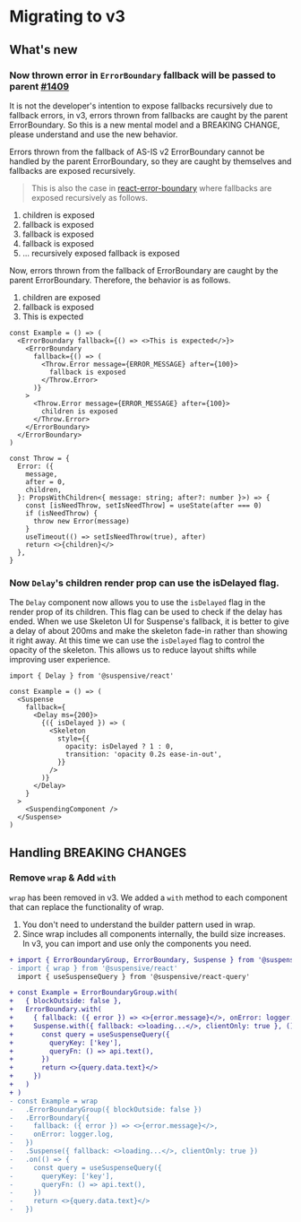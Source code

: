 
# Migrating to v3

## What's new

### Now thrown error in `ErrorBoundary` fallback will be passed to parent [#1409](https://github.com/toss/suspensive/pull/1409)

It is not the developer's intention to expose fallbacks recursively due to fallback errors, in v3, errors thrown from fallbacks are caught by the parent ErrorBoundary.
So this is a new mental model and a BREAKING CHANGE, please understand and use the new behavior.

<Callout>

Errors thrown from the fallback of AS-IS v2 ErrorBoundary cannot be handled by the parent ErrorBoundary, so they are caught by themselves and fallbacks are exposed recursively.

> This is also the case in [react-error-boundary](https://github.com/bvaughn/react-error-boundary) where fallbacks are exposed recursively as follows.

1. children is exposed
2. fallback is exposed
3. fallback is exposed
4. fallback is exposed
5. ... recursively exposed fallback is exposed

</Callout>

Now, errors thrown from the fallback of ErrorBoundary are caught by the parent ErrorBoundary. Therefore, the behavior is as follows.

1. children are exposed
2. fallback is exposed
3. This is expected

```tsx /This is expected/ /fallback is exposed/ /children is exposed/
const Example = () => (
  <ErrorBoundary fallback={() => <>This is expected</>}>
    <ErrorBoundary
      fallback={() => (
        <Throw.Error message={ERROR_MESSAGE} after={100}>
          fallback is exposed
        </Throw.Error>
      )}
    >
      <Throw.Error message={ERROR_MESSAGE} after={100}>
        children is exposed
      </Throw.Error>
    </ErrorBoundary>
  </ErrorBoundary>
)

const Throw = {
  Error: ({
    message,
    after = 0,
    children,
  }: PropsWithChildren<{ message: string; after?: number }>) => {
    const [isNeedThrow, setIsNeedThrow] = useState(after === 0)
    if (isNeedThrow) {
      throw new Error(message)
    }
    useTimeout(() => setIsNeedThrow(true), after)
    return <>{children}</>
  },
}
```

### Now `Delay`'s children render prop can use the isDelayed flag.

The `Delay` component now allows you to use the `isDelayed` flag in the render prop of its children. This flag can be used to check if the delay has ended.
When we use Skeleton UI for Suspense's fallback, it is better to give a delay of about 200ms and make the skeleton fade-in rather than showing it right away.
At this time we can use the `isDelayed` flag to control the opacity of the skeleton. This allows us to reduce layout shifts while improving user experience.

```tsx
import { Delay } from '@suspensive/react'

const Example = () => (
  <Suspense
    fallback={
      <Delay ms={200}>
        {({ isDelayed }) => (
          <Skeleton
            style={{
              opacity: isDelayed ? 1 : 0,
              transition: 'opacity 0.2s ease-in-out',
            }}
          />
        )}
      </Delay>
    }
  >
    <SuspendingComponent />
  </Suspense>
)
```

## Handling BREAKING CHANGES

### Remove `wrap` & Add `with`

`wrap` has been removed in v3. We added a `with` method to each component that can replace the functionality of wrap.

1. You don't need to understand the builder pattern used in wrap.
2. Since wrap includes all components internally, the build size increases. In v3, you can import and use only the components you need.

```diff
+ import { ErrorBoundaryGroup, ErrorBoundary, Suspense } from '@suspensive/react'
- import { wrap } from '@suspensive/react'
  import { useSuspenseQuery } from '@suspensive/react-query'

+ const Example = ErrorBoundaryGroup.with(
+   { blockOutside: false },
+   ErrorBoundary.with(
+     { fallback: ({ error }) => <>{error.message}</>, onError: logger.log },
+     Suspense.with({ fallback: <>loading...</>, clientOnly: true }, () => {
+       const query = useSuspenseQuery({
+         queryKey: ['key'],
+         queryFn: () => api.text(),
+       })
+       return <>{query.data.text}</>
+     })
+   )
+ )
- const Example = wrap
-   .ErrorBoundaryGroup({ blockOutside: false })
-   .ErrorBoundary({
-     fallback: ({ error }) => <>{error.message}</>,
-     onError: logger.log,
-   })
-   .Suspense({ fallback: <>loading...</>, clientOnly: true })
-   .on(() => {
-     const query = useSuspenseQuery({
-       queryKey: ['key'],
-       queryFn: () => api.text(),
-     })
-     return <>{query.data.text}</>
-   })
```
